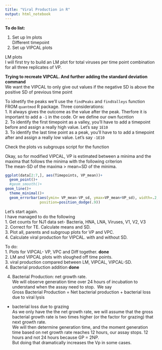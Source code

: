 ```yaml
---
title: "Viral Production in R"
output: html_notebook
---
```


**To do list:**

1. Set up lm plots\
  Different timepoint\
2. Set up VIPCAL plots



LM plots\
I will first try to build an LM plot for total viruses per time point combination
for all three replicates of VP.\




**Trying to recreate VIPCAL. And further adding the standard deviation command**\
We want the VIPCAL to only give out values if the negative SD is above the positive 
SD of previous time point


To idnetify the peaks we'll use the `findPeaks` and `findValleys` function FROM 
`quantmod` R package. Three considerations:\
1. It always gives the outcome as the value after the peak. Therfore it is important
to add a `-1` in the code. Or we define our own fucntion\
2. To identify the first timepoint as a valley, you'll have to add a timepoint before
and assign a really high value. Let's say `1E10`\
3. To identify the last time point as a peak, you'll have to to add a timepoint after
and assign a really low value. Let's say `-1E10`



Check the plots vs subgroups script for the function




Okay, so for modified VIPCAL, VP is estimated between a minima and the maxima that follows the minima
with the following criterion\
The mean-SD of the maxima > mean+SD of the minima. 

```r
ggplot(data[2:7,], aes(Timepoints, VP_mean))+
  geom_point()+
  #geom_smooth()+
geom_line()+
  theme_minimal()+
  geom_errorbar(aes(ymin= VP_mean-VP_sd, ymax=VP_mean+VP_sd), width=.2,
                position=position_dodge(.9))
```

  
  
  
  
  
  Let's start again. \
  I have managed to do the following\
  1. Get counts for NJ1 data set- Bacteria, HNA, LNA, Viruses, V1, V2, V3\
  2. Correct for TE. Calculate means and SD. \
  3. Plot all, parents and subgroup plots for VP and VPC. \
  4. Calculate viral production for VIPCAL. with and without SD. \
  
  To do:\
  1. Plots for VIPCAL- VP, VPC and Diff together. **done**\
  2. LM and VIPCAL plots with sloughed off  time points. \
  3. viral production compared between LM, VIPCAL, VIPCAL-SD.\
  4. Bacterial production addition **done**\
  
  
  
  
4. Bacterial Production: net growth rate.\
We will observe generation time over 24 hours of incubation to understand when the
assay need to stop.\ 
We say \
Gross Bacterial Production = Net bacterial production + bacterial loss due to viral lysis 
+ bacterial loss due to grazing\
As we only have the the net growth rate, we will assume that the gross bacterial growth rate
is two times higher (or the factor for grazing) that next growth rate.\
We will then determine generation time, and the moment generation time based on net growth rate
reaches 12 hours, our assay stops. 12 hours and not 24 hours because GP = 2NP.\
But doing that dramatically increases the Vp in some cases. \






